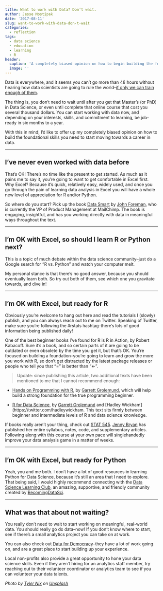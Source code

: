 ```yaml
---
title: Want to work with Data? Don’t wait.
author: Jesse Mostipak
date: '2017-08-11'
slug: want-to-work-with-data-don-t-wait
categories: 
  - reflection
tags:
  - data science
  - education
  - learning
  - R
header:
  caption: 'A completely biased opinion on how to begin building the foundational skills you need to moe towards a career in data'
  image: ''
---
```


Data is everywhere, and it seems you can’t go more than 48 hours without hearing how data scientists are going to rule the world--[if only we can train enough of them](https://www.forbes.com/sites/louiscolumbus/2017/05/13/ibm-predicts-demand-for-data-scientists-will-soar-28-by-2020/).

The thing is, you don’t need to wait until after you get that Master’s (or PhD) in Data Science, or even until complete that online course that cost you several thousand dollars. You can start working with data now, and depending on your interests, skills, and commitment to learning, be job-ready in six months to a year.

With this in mind, I’d like to offer up my completely biased opinion on how to build the foundational skills you need to start moving towards a career in data.  

*** 

## I’ve never even worked with data before
That’s OK! There’s no time like the present to get started. As much as it pains me to say it, you’re going to want to get comfortable in Excel first. Why Excel? Because it’s quick, relatively easy, widely used, and once you go through the pain of learning data analysis in Excel you will have a whole new level of appreciation for R and/or Python.

So where do you start? Pick up the book [Data Smart](https://www.amazon.com/dp/111866146X/ref=cm_sw_su_dp) by [John Foreman](https://twitter.com/john4man), who is currently the VP of Product Management at MailChimp. The book is engaging, insightful, and has you working directly with data in meaningful ways throughout the text.  

*** 

## I’m OK with Excel, so should I learn R or Python next?
This is a topic of much debate within the data science community--just do a Google search for “R vs. Python” and watch your computer melt.

My personal stance is that there’s no good answer, because you should eventually learn both. So try out both of them, see which one you gravitate towards, and dive in!  

*** 

## I’m OK with Excel, but ready for R
Obviously you’re welcome to hang out here and read the tutorials I (slowly) publish, and you can always reach out to me on Twitter. Speaking of Twitter, make sure you’re following the #rstats hashtag--there’s lots of good information being published daily!  

One of the best beginner books I’ve found for R is R in Action, by Robert Kabacoff. Sure it’s a book, and so certain parts of it are going to be outdated or even obsolete by the time you get it, but that’s OK. You’re focused on building a foundation--you’re going to learn and grow the more you work with R, so don’t get distracted by the latest package releases or people who tell you that “=” is better than “<-”.  

>Update: since publishing this article, two additional texts have been mentioned to me that I cannot recommend enough:  

* [Hands on Programming with R](http://shop.oreilly.com/product/0636920028574.do), by [Garrett Grolemund](https://twitter.com/statgarrett), which will help build a strong foundation for the true programming beginner.  

* [R for Data Science](http://r4ds.had.co.nz/), by [Garrett Grolemund](https://twitter.com/statgarrett) and [Hadley Wickham](https://twitter.com/hadleywickham. This text sits firmly between beginner and intermediate levels of R and data science knowledge.  

If books really aren’t your thing, check out [STAT 545](http://stat545.com/topics.html). [Jenny Bryan](https://twitter.com/jennybryan) has published her entire syllabus, notes, code, and supplementary articles. Following along with this course at your own pace will singlehandedly improve your data analysis game in a matter of weeks.  

*** 

## I’m OK with Excel, but ready for Python
Yeah, you and me both. I don’t have a lot of good resources in learning Python for Data Science, because it’s still an area that I need to explore. That being said, I would highly recommend connecting with the [Data Science Learning Club](https://www.becomingadatascientist.com/learningclub/), an amazing, supportive, and friendly community created by [BecomingDataSci](https://twitter.com/BecomingDataSci?lang=en).  

***

## What was that about not waiting?
You really don’t need to wait to start working on meaningful, real-world data. You should really go do data--now! If you don’t know where to start, see if there’s a small analytics project you can take on at work.

You can also check out [Data for Democracy](http://datafordemocracy.org/)--they have a lot of work going on, and are a great place to start building up your experience.

Local non-profits also provide a great opportunity to hone your data science skills. Even if they aren’t hiring for an analytics staff member, try reaching out to their volunteer coordinator or analytics team to see if you can volunteer your data talents.

_Photo by <a href="https://unsplash.com/@jtylernix?utm_source=unsplash&utm_medium=referral&utm_content=creditCopyText">Tyler Nix</a> on <a href="https://unsplash.com/s/photos/move?utm_source=unsplash&utm_medium=referral&utm_content=creditCopyText">Unsplash</a>_
